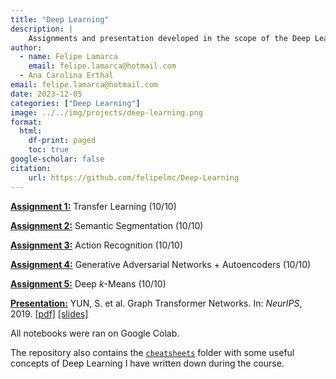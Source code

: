 ```yaml
---
title: "Deep Learning"
description: |
    Assignments and presentation developed in the scope of the Deep Learning discipline, taught by [Professor Dário Oliveira](https://emap.fgv.br/professores/dario-oliveira) (FGV EMAp). Co-authored with [@anacarolerthal](https://github.com/anacarolerthal), whom I thank for the ongoing partnership.
author:
  - name: Felipe Lamarca
    email: felipe.lamarca@hotmail.com
  - Ana Carolina Erthal
email: felipe.lamarca@hotmail.com
date: 2023-12-05
categories: ["Deep Learning"]
image: ../../img/projects/deep-learning.png
format:
  html:
    df-print: paged
    toc: true
google-scholar: false
citation:
    url: https://github.com/felipelmc/Deep-Learning
---
```


[**Assignment 1:**](assignment01) Transfer Learning (10/10)

[**Assignment 2:**](assignment02) Semantic Segmentation (10/10)

[**Assignment 3:**](assignment03) Action Recognition (10/10)

[**Assignment 4:**](assignment04) Generative Adversarial Networks + Autoencoders (10/10)

[**Assignment 5:**](assignment05) Deep $k$-Means (10/10)

[**Presentation:**](presentation) YUN, S. et al. Graph Transformer Networks. In: *NeurIPS*, 2019. [[pdf]](https://arxiv.org/pdf/1911.06455.pdf) [[slides]](presentation/slides.pdf)

All notebooks were ran on Google Colab.

The repository also contains the [`cheatsheets`](cheatsheets) folder with some useful concepts of Deep Learning I have written down during the course.
